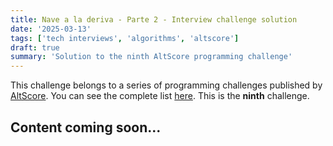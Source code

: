 ```yaml
---
title: Nave a la deriva - Parte 2 - Interview challenge solution
date: '2025-03-13'
tags: ['tech interviews', 'algorithms', 'altscore']
draft: true
summary: 'Solution to the ninth AltScore programming challenge'
---
```


This challenge belongs to a series of programming challenges published by [AltScore](https://www.altscore.ai/).
You can see the complete list [here](/blog/altscore-makers-challenge/reto-altscore). This is the **ninth** challenge.

## Content coming soon... 